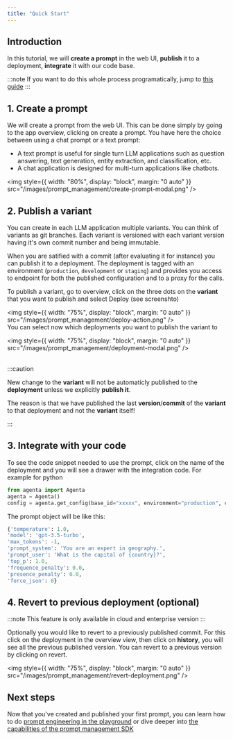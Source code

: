 ```yaml
---
title: "Quick Start"
---
```


## Introduction

In this tutorial, we will **create a prompt** in the web UI, **publish** it to a deployment, **integrate** it with our code base.

:::note
If you want to do this whole process programatically, jump to [this guide](/prompt-management/prompt-management-from-sdk)
:::

## 1. Create a prompt

We will create a prompt from the web UI. This can be done simply by going to the app overview, clicking on create a prompt. You have here the choice between using a chat prompt or a text prompt:

- A text prompt is useful for single turn LLM applications such as question answering, text generation, entity extraction, and classification, etc.
- A chat application is designed for multi-turn applications like chatbots.

<img
  style={{ width: "80%", display: "block", margin: "0 auto" }}
  src="/images/prompt_management/create-prompt-modal.png"
/>
<br />

## 2. Publish a variant

You can create in each LLM application multiple variants. You can think of variants as git branches. Each variant is versioned with each variant version having it's own commit number and being immutable.

When you are satified with a commit (after evaluating it for instance) you can publish it to a deployment. The deployment is tagged with an environment (`production`, `development` or `staging`) and provides you access to endpoint for both the published configuration and to a proxy for the calls.

To publish a variant, go to overview, click on the three dots on the **variant** that you want to publish and select Deploy (see screenshto)

<img
  style={{ width: "75%", display: "block", margin: "0 auto" }}
  src="/images/prompt_management/deploy-action.png"
/>
<br />
You can select now which deployments you want to publish the variant to

<img
  style={{ width: "75%", display: "block", margin: "0 auto" }}
  src="/images/prompt_management/deployment-modal.png"
/>

<br />
:::caution

New change
to the **variant** will not be automaticly published to the **deployment** unless
we explicitly **publish it**.

The reason is that we have published the last **version**/**commit** of the **variant** to
that deployment and not the **variant** itself!

:::

## 3. Integrate with your code

To see the code snippet needed to use the prompt, click on the name of the deployment and you will see a drawer with the integration code. For example for python

```python
from agenta import Agenta
agenta = Agenta()
config = agenta.get_config(base_id="xxxxx", environment="production", cache_timeout=200) # Fetches the configuration with caching
```

The prompt object will be like this:

```python
{'temperature': 1.0,
'model': 'gpt-3.5-turbo',
'max_tokens': -1,
'prompt_system': 'You are an expert in geography.',
'prompt_user': 'What is the capital of {country}?',
'top_p': 1.0,
'frequence_penalty': 0.0,
'presence_penalty': 0.0,
'force_json': 0}

```

## 4. Revert to previous deployment (optional)

:::note
This feature is only available in cloud and enterprise version
:::

Optionally you would like to revert to a previously published commit. For this click on the deployment in the overview view, then click on **history**, you will see all the previous published version. You can revert to a previous version by clicking on revert.

<img
  style={{ width: "75%", display: "block", margin: "0 auto" }}
  src="/images/prompt_management/revert-deployment.png"
/>

## Next steps

Now that you've created and published your first prompt, you can learn how to do [prompt engineering in the playground](/prompt_management/prompt_engineering) or dive deeper into [the capabilities of the prompt management SDK](/prompt-management/the-sdk)
